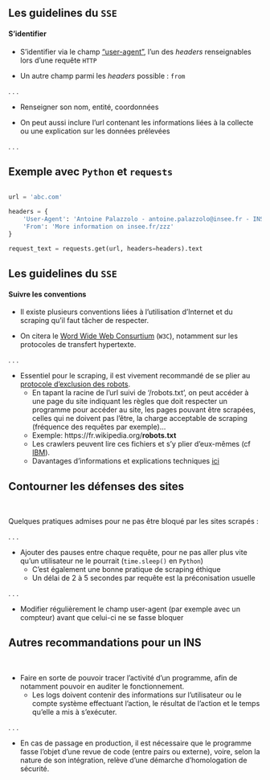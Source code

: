 ## Les guidelines du `SSE` {.smaller}

#### S'identifier

- S'identifier via le champ ["user-agent"](https://developer.mozilla.org/en-US/docs/Web/HTTP/Headers/User-Agent), l'un des _headers_ renseignables lors d'une requête `HTTP`

- Un autre champ parmi les _headers_ possible : `from`

. . .

- Renseigner son nom, entité, coordonnées

- On peut aussi inclure l'url contenant les informations liées à la collecte ou une explication sur les données prélevées

. . .

::: {.callout-tip}
## Exemple avec `Python` et `requests`

```python

url = 'abc.com'

headers = {
    'User-Agent': 'Antoine Palazzolo - antoine.palazzolo@insee.fr - INSEE - Collect xxx in order to do yyy',
    'From': 'More information on insee.fr/zzz'
}

request_text = requests.get(url, headers=headers).text
```
:::

## Les guidelines du `SSE` {.smaller}

#### Suivre les conventions

- Il existe plusieurs conventions liées à l'utilisation d'Internet et du scraping qu'il faut tâcher de respecter.

- On citera le [Word Wide Web Consurtium](https://www.w3.org/TR/dwbp/) (`W3C`), notamment sur les protocoles de transfert hypertexte.

. . .

- Essentiel pour le scraping, il est vivement recommandé de se plier au [protocole d'exclusion des robots](https://en.wikipedia.org/wiki/Robots_exclusion_standard).
    + En tapant la racine de l'url suivi de '/robots.txt', on peut accéder à une page du site indiquant les règles que doit respecter un programme pour accéder au site, les pages pouvant être scrapées, celles qui ne doivent pas l’être, la charge acceptable de scraping (fréquence des requêtes par exemple)...
    + Exemple: [https://fr.wikipedia.org/__robots.txt__]{.orange}
    + Les crawlers peuvent lire ces fichiers et s'y plier d'eux-mêmes (cf [IBM](https://www.ibm.com/docs/en/wca/3.5.0?topic=crawlers-how-web-crawler-uses-robots-exclusion-protocol)).
    + Davantages d'informations et explications techniques [ici](https://www.robotstxt.org/robotstxt.html)


## Contourner les défenses des sites {.smaller}

<br>

Quelques pratiques admises pour ne pas être bloqué par les sites scrapés :

. . .

- Ajouter des pauses entre chaque requête, pour ne pas aller plus vite qu'un utilisateur ne le pourrait (`time.sleep()` en `Python`)
    + C'est également une bonne pratique de scraping éthique
    + Un délai de 2 à 5 secondes par requête est la préconisation usuelle

. . .

- Modifier régulièrement le champ user-agent (par exemple avec un compteur) avant que celui-ci ne se fasse bloquer


## Autres recommandations pour un INS {.smaller}

<br>

- Faire en sorte de pouvoir tracer l’activité d’un programme, afin de notamment pouvoir en auditer le fonctionnement.
    + Les logs doivent contenir des informations sur l’utilisateur ou le compte système effectuant l’action, le résultat de l’action et le temps qu’elle a mis à s’exécuter.

. . .

- En cas de passage en production, il est nécessaire que le programme fasse l’objet d’une revue de code (entre pairs ou externe), voire, selon la nature de son intégration, relève d’une démarche d’homologation de sécurité.
